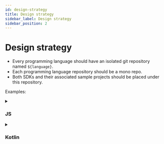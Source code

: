 ```yaml
---
id: design-strategy
title: Design strategy
sidebar_label: Design strategy
sidebar_position: 2
---
```


# Design strategy

- Every programming language should have an isolated git repository named `${language}`.
- Each programming language repository should be a mono repo.
- Both SDKs and their associated sample projects should be placed under this repository.

Examples:

<details>
  <summary>

### JS

</summary>

- js (core)
- react
- react-sample

</details>

<details>
  <summary>

### Kotlin

</summary>

- kotlin (core)
- android
- android-sample

</details>
